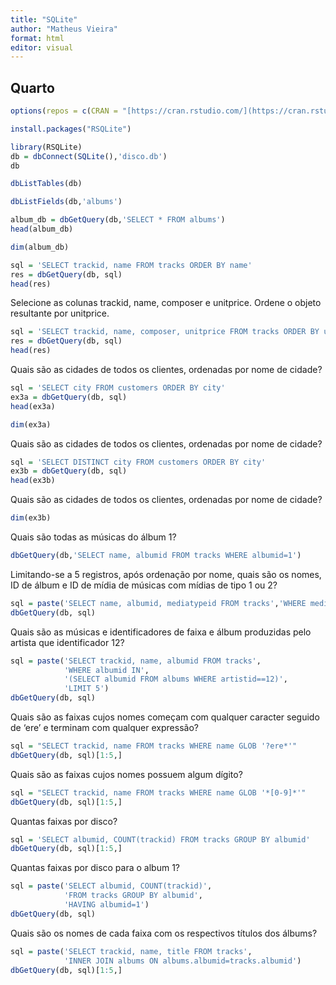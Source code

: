 ```yaml
---
title: "SQLite"
author: "Matheus Vieira"
format: html
editor: visual
---
```


## Quarto

```r
options(repos = c(CRAN = "[https://cran.rstudio.com/](https://cran.rstudio.com/)"))
```

```r
install.packages("RSQLite")
```

```r
library(RSQLite)
db = dbConnect(SQLite(),'disco.db')
db
```

```r
dbListTables(db)
```

```r
dbListFields(db,'albums')
```

```r
album_db = dbGetQuery(db,'SELECT * FROM albums')
head(album_db)

```

```r
dim(album_db)
```

```r
sql = 'SELECT trackid, name FROM tracks ORDER BY name'
res = dbGetQuery(db, sql)
head(res)
```

Selecione as colunas trackid, name, composer e unitprice. Ordene o objeto resultante por unitprice.

```r
sql = 'SELECT trackid, name, composer, unitprice FROM tracks ORDER BY unitprice'
res = dbGetQuery(db, sql)
head(res)
```

Quais são as cidades de todos os clientes, ordenadas por nome de cidade?

```r
sql = 'SELECT city FROM customers ORDER BY city'
ex3a = dbGetQuery(db, sql)
head(ex3a)
```

```r
dim(ex3a)
```

Quais são as cidades de todos os clientes, ordenadas por nome de cidade?

```r
sql = 'SELECT DISTINCT city FROM customers ORDER BY city'
ex3b = dbGetQuery(db, sql)
head(ex3b)
```

Quais são as cidades de todos os clientes, ordenadas por nome de cidade?

```r
dim(ex3b)
```

Quais são todas as músicas do álbum 1?

```r
dbGetQuery(db,'SELECT name, albumid FROM tracks WHERE albumid=1')
```

Limitando-se a 5 registros, após ordenação por nome, quais são os nomes, ID de álbum e ID de mídia de músicas com mídias de tipo 1 ou 2?

```r
sql = paste('SELECT name, albumid, mediatypeid FROM tracks','WHERE mediatypeid IN (1, 2)','ORDER BY name LIMIT 5')
dbGetQuery(db, sql)

```

Quais são as músicas e identificadores de faixa e álbum produzidas pelo artista que identificador 12?

```r
sql = paste('SELECT trackid, name, albumid FROM tracks',
            'WHERE albumid IN',
            '(SELECT albumid FROM albums WHERE artistid==12)',
            'LIMIT 5')
dbGetQuery(db, sql)
```

Quais são as faixas cujos nomes começam com qualquer caracter seguido de 'ere' e terminam com qualquer expressão?

```r
sql = "SELECT trackid, name FROM tracks WHERE name GLOB '?ere*'"
dbGetQuery(db, sql)[1:5,]
```

Quais são as faixas cujos nomes possuem algum dígito?

```r
sql = "SELECT trackid, name FROM tracks WHERE name GLOB '*[0-9]*'"
dbGetQuery(db, sql)[1:5,]
```

Quantas faixas por disco?

```r
sql = 'SELECT albumid, COUNT(trackid) FROM tracks GROUP BY albumid'
dbGetQuery(db, sql)[1:5,]
```

Quantas faixas por disco para o album 1?

```r
sql = paste('SELECT albumid, COUNT(trackid)',
            'FROM tracks GROUP BY albumid',
            'HAVING albumid=1')
dbGetQuery(db, sql)
```

Quais são os nomes de cada faixa com os respectivos títulos dos álbums?

```r
sql = paste('SELECT trackid, name, title FROM tracks',
            'INNER JOIN albums ON albums.albumid=tracks.albumid')
dbGetQuery(db, sql)[1:5,]

```

